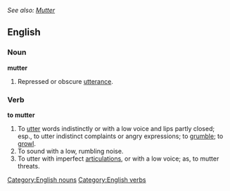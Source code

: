 ''See also: [[Mutter]]''
==English==
===Noun===
'''mutter'''
#Repressed or obscure [[utterance]].

===Verb===
'''to mutter'''
#To [[utter]] words indistinctly or with a low voice and lips partly closed; esp., to utter indistinct complaints or angry expressions; to [[grumble]]; to [[growl]].
#To sound with a low, rumbling noise.
#To utter with imperfect [[articulation]]s, or with a low voice; as, to mutter threats.

[[Category:English nouns]]
[[Category:English verbs]]